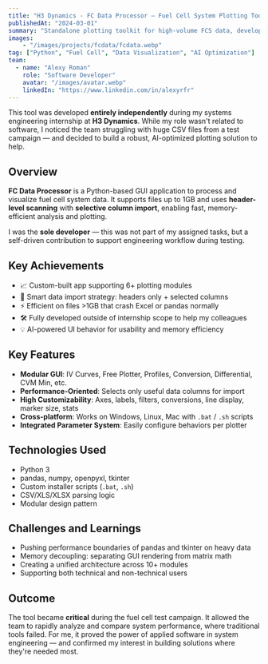 ```yaml
---
title: "H3 Dynamics - FC Data Processor – Fuel Cell System Plotting Toolkit"
publishedAt: "2024-03-01"
summary: "Standalone plotting toolkit for high-volume FCS data, developed independently during a systems engineering internship"
images:
    - "/images/projects/fcdata/fcdata.webp"
tag: ["Python", "Fuel Cell", "Data Visualization", "AI Optimization"]
team:
  - name: "Alexy Roman"
    role: "Software Developer"
    avatar: "/images/avatar.webp"
    linkedIn: "https://www.linkedin.com/in/alexyrfr"
---
```


This tool was developed **entirely independently** during my systems engineering internship at **H3 Dynamics**. While my role wasn't related to software, I noticed the team struggling with huge CSV files from a test campaign — and decided to build a robust, AI-optimized plotting solution to help.

## Overview

**FC Data Processor** is a Python-based GUI application to process and visualize fuel cell system data. It supports files up to 1GB and uses **header-level scanning** with **selective column import**, enabling fast, memory-efficient analysis and plotting.

I was the **sole developer** — this was not part of my assigned tasks, but a self-driven contribution to support engineering workflow during testing.

## Key Achievements

- 📈 Custom-built app supporting 6+ plotting modules
- 🧠 Smart data import strategy: headers only + selected columns
- ⚡ Efficient on files >1GB that crash Excel or pandas normally
- 🛠 Fully developed outside of internship scope to help my colleagues
- 💡 AI-powered UI behavior for usability and memory efficiency

## Key Features

- **Modular GUI**: IV Curves, Free Plotter, Profiles, Conversion, Differential, CVM Min, etc.
- **Performance-Oriented**: Selects only useful data columns for import
- **High Customizability**: Axes, labels, filters, conversions, line display, marker size, stats
- **Cross-platform**: Works on Windows, Linux, Mac with `.bat` / `.sh` scripts
- **Integrated Parameter System**: Easily configure behaviors per plotter

## Technologies Used

- Python 3
- pandas, numpy, openpyxl, tkinter
- Custom installer scripts (`.bat`, `.sh`)
- CSV/XLS/XLSX parsing logic
- Modular design pattern

## Challenges and Learnings

- Pushing performance boundaries of pandas and tkinter on heavy data
- Memory decoupling: separating GUI rendering from matrix math
- Creating a unified architecture across 10+ modules
- Supporting both technical and non-technical users

## Outcome

The tool became **critical** during the fuel cell test campaign. It allowed the team to rapidly analyze and compare system performance, where traditional tools failed. For me, it proved the power of applied software in system engineering — and confirmed my interest in building solutions where they're needed most.